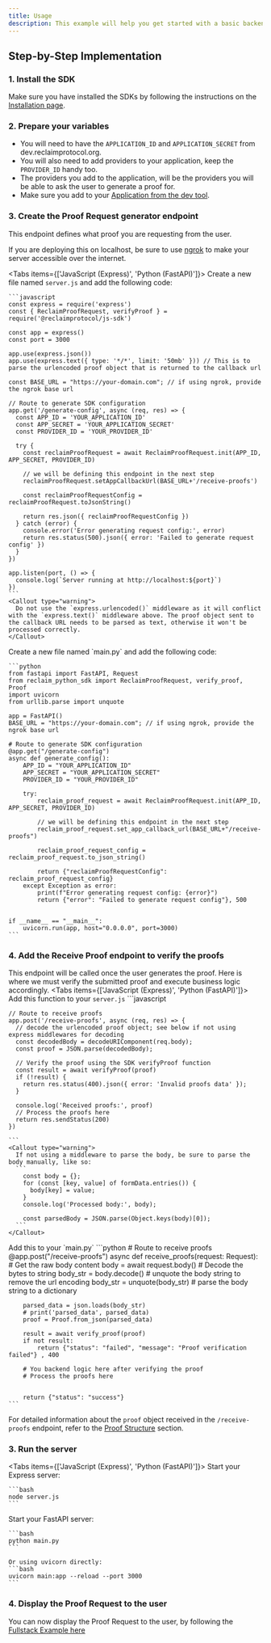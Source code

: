 ```yaml
---
title: Usage
description: This example will help you get started with a basic backend implementation to start proof requests and verify proofs.
---
```



## Step-by-Step Implementation

### 1. Install the SDK
Make sure you have installed the SDKs by following the instructions on the [Installation page](./installation).

### 2. Prepare your variables
- You will need to have the `APPLICATION_ID` and `APPLICATION_SECRET` from dev.reclaimprotocol.org.
- You will also need to add providers to your application, keep the `PROVIDER_ID` handy too. 
- The providers you add to the application, will be the providers you will be able to ask the user to generate a proof for.
- Make sure you add to your [Application from the dev tool](https://dev.reclaimprotocol.org/my-applications/).

### 3. Create the Proof Request generator endpoint
This endpoint defines what proof you are requesting from the user.

If you are deploying this on localhost, be sure to use [ngrok](https://ngrok.com) to make your server accessible over the internet.


<Tabs items={['JavaScript (Express)', 'Python (FastAPI)']}>
  <Tab value="JavaScript (Express)">
    Create a new file named `server.js` and add the following code:

    ```javascript
    const express = require('express')
    const { ReclaimProofRequest, verifyProof } = require('@reclaimprotocol/js-sdk')

    const app = express()
    const port = 3000

    app.use(express.json())
    app.use(express.text({ type: '*/*', limit: '50mb' })) // This is to parse the urlencoded proof object that is returned to the callback url

    const BASE_URL = "https://your-domain.com"; // if using ngrok, provide the ngrok base url

    // Route to generate SDK configuration
    app.get('/generate-config', async (req, res) => {
      const APP_ID = 'YOUR_APPLICATION_ID' 
      const APP_SECRET = 'YOUR_APPLICATION_SECRET'
      const PROVIDER_ID = 'YOUR_PROVIDER_ID' 

      try {
        const reclaimProofRequest = await ReclaimProofRequest.init(APP_ID, APP_SECRET, PROVIDER_ID)
        
        // we will be defining this endpoint in the next step
        reclaimProofRequest.setAppCallbackUrl(BASE_URL+'/receive-proofs')
        
        const reclaimProofRequestConfig = reclaimProofRequest.toJsonString()

        return res.json({ reclaimProofRequestConfig })
      } catch (error) {
        console.error('Error generating request config:', error)
        return res.status(500).json({ error: 'Failed to generate request config' })
      }
    })

    app.listen(port, () => {
      console.log(`Server running at http://localhost:${port}`)
    })
    ```
    <Callout type="warning">
      Do not use the `express.urlencoded()` middleware as it will conflict with the `express.text()` middleware above. The proof object sent to the callback URL needs to be parsed as text, otherwise it won't be processed correctly.
    </Callout>

    


  </Tab>
  <Tab value="Python (FastAPI)">
    Create a new file named `main.py` and add the following code:

    ```python
    from fastapi import FastAPI, Request
    from reclaim_python_sdk import ReclaimProofRequest, verify_proof, Proof
    import uvicorn
    from urllib.parse import unquote

    app = FastAPI()
    BASE_URL = "https://your-domain.com"; // if using ngrok, provide the ngrok base url

    # Route to generate SDK configuration
    @app.get("/generate-config")
    async def generate_config():
        APP_ID = "YOUR_APPLICATION_ID"
        APP_SECRET = "YOUR_APPLICATION_SECRET"
        PROVIDER_ID = "YOUR_PROVIDER_ID"

        try:
            reclaim_proof_request = await ReclaimProofRequest.init(APP_ID, APP_SECRET, PROVIDER_ID)
            
            // we will be defining this endpoint in the next step
            reclaim_proof_request.set_app_callback_url(BASE_URL+"/receive-proofs")
            
            reclaim_proof_request_config = reclaim_proof_request.to_json_string()

            return {"reclaimProofRequestConfig": reclaim_proof_request_config}
        except Exception as error:
            print(f"Error generating request config: {error}")
            return {"error": "Failed to generate request config"}, 500


    if __name__ == "__main__":
        uvicorn.run(app, host="0.0.0.0", port=3000)
    ```

  </Tab>
</Tabs>


### 4. Add the Receive Proof endpoint to verify the proofs
This endpoint will be called once the user generates the proof. Here is where we must verify the submitted proof and execute business logic accordingly.
<Tabs items={['JavaScript (Express)', 'Python (FastAPI)']}>
  <Tab value="JavaScript (Express)">
    Add this function to your `server.js`
    ```javascript

    // Route to receive proofs
    app.post('/receive-proofs', async (req, res) => {
      // decode the urlencoded proof object; see below if not using express middlewares for decoding
      const decodedBody = decodeURIComponent(req.body);
      const proof = JSON.parse(decodedBody);

      // Verify the proof using the SDK verifyProof function
      const result = await verifyProof(proof)
      if (!result) {
        return res.status(400).json({ error: 'Invalid proofs data' });
      }

      console.log('Received proofs:', proof)
      // Process the proofs here
      return res.sendStatus(200)
    })

    ```
    <Callout type="warning">
      If not using a middleware to parse the body, be sure to parse the body manually, like so: 
      ```
        const body = {};
        for (const [key, value] of formData.entries()) {
          body[key] = value;
        }
        console.log('Processed body:', body);

        const parsedBody = JSON.parse(Object.keys(body)[0]);
      ```
    </Callout>

  </Tab>
  <Tab value="Python (FastAPI)">
    Add this to your `main.py`
    ```python
    # Route to receive proofs
    @app.post("/receive-proofs")
    async def receive_proofs(request: Request):
       # Get the raw body content
        body = await request.body()
        # Decode the bytes to string
        body_str = body.decode()
        # unquote the body string to remove the url encoding
        body_str = unquote(body_str)
        # parse the body string to a dictionary

        parsed_data = json.loads(body_str)
        # print('parsed_data', parsed_data)
        proof = Proof.from_json(parsed_data)

        result = await verify_proof(proof)
        if not result:
            return {"status": "failed", "message": "Proof verification failed"} , 400

        # You backend logic here after verifying the proof
        # Process the proofs here


        return {"status": "success"}
    ```
  </Tab>
</Tabs>

For detailed information about the `proof` object received in the `/receive-proofs` endpoint, refer to the [Proof Structure](../advance-options/advance-options#understanding-the-proof-structure) section.

### 3. Run the server

<Tabs items={['JavaScript (Express)', 'Python (FastAPI)']}>
  <Tab value="JavaScript (Express)">
    Start your Express server:

    ```bash
    node server.js
    ```
  </Tab>
  <Tab value="Python (FastAPI)">
    Start your FastAPI server:

    ```bash
    python main.py
    ```
    
    Or using uvicorn directly:
    ```bash
    uvicorn main:app --reload --port 3000
    ```
  </Tab>
</Tabs>

### 4. Display the Proof Request to the user
You can now display the Proof Request to the user, by following the [Fullstack Example here](/js/fullstack-example#2-frontend-implementation)


